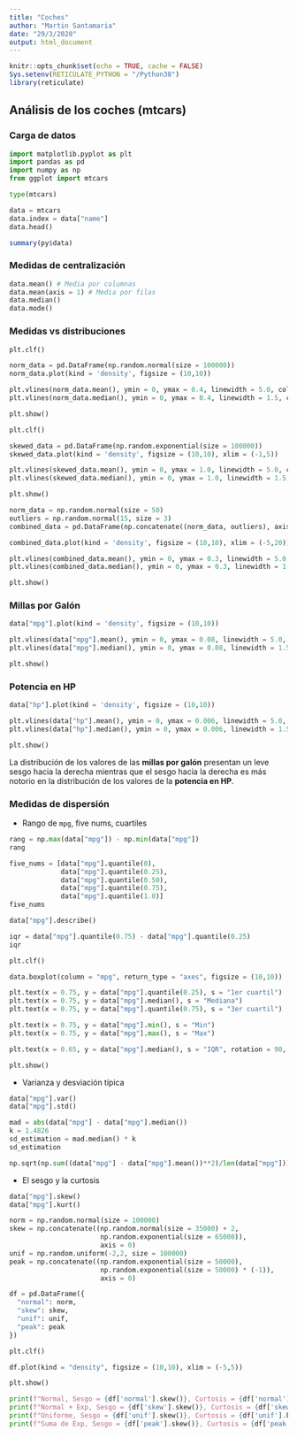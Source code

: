 ```yaml
---
title: "Coches"
author: "Martin Santamaria"
date: "29/3/2020"
output: html_document
---
```


```r
knitr::opts_chunk$set(echo = TRUE, cache = FALSE)
Sys.setenv(RETICULATE_PYTHON = "/Python38")
library(reticulate)
```

## Análisis de los coches (mtcars)

### Carga de datos

```python
import matplotlib.pyplot as plt
import pandas as pd
import numpy as np
from ggplot import mtcars

type(mtcars)

data = mtcars
data.index = data["name"]
data.head()
```

```r
summary(py$data)
```

### Medidas de centralización

```python
data.mean() # Media por columnas
data.mean(axis = 1) # Media por filas
data.median()
data.mode()
```

### Medidas vs distribuciones

```python
plt.clf()

norm_data = pd.DataFrame(np.random.normal(size = 100000))
norm_data.plot(kind = 'density', figsize = (10,10))

plt.vlines(norm_data.mean(), ymin = 0, ymax = 0.4, linewidth = 5.0, color = "green")
plt.vlines(norm_data.median(), ymin = 0, ymax = 0.4, linewidth = 1.5, color = "red")

plt.show()

plt.clf()

skewed_data = pd.DataFrame(np.random.exponential(size = 100000))
skewed_data.plot(kind = 'density', figsize = (10,10), xlim = (-1,5))

plt.vlines(skewed_data.mean(), ymin = 0, ymax = 1.0, linewidth = 5.0, color = "green")
plt.vlines(skewed_data.median(), ymin = 0, ymax = 1.0, linewidth = 1.5, color = "red")

plt.show()

norm_data = np.random.normal(size = 50)
outliers = np.random.normal(15, size = 3)
combined_data = pd.DataFrame(np.concatenate((norm_data, outliers), axis = 0))

combined_data.plot(kind = 'density', figsize = (10,10), xlim = (-5,20))

plt.vlines(combined_data.mean(), ymin = 0, ymax = 0.3, linewidth = 5.0, color = "green")
plt.vlines(combined_data.median(), ymin = 0, ymax = 0.3, linewidth = 1.5, color = "red")

plt.show()
```

### Millas por Galón

```python
data["mpg"].plot(kind = 'density', figsize = (10,10))

plt.vlines(data["mpg"].mean(), ymin = 0, ymax = 0.08, linewidth = 5.0, color = "green")
plt.vlines(data["mpg"].median(), ymin = 0, ymax = 0.08, linewidth = 1.5, color = "red")

plt.show()
```

### Potencia en HP

```python
data["hp"].plot(kind = 'density', figsize = (10,10))

plt.vlines(data["hp"].mean(), ymin = 0, ymax = 0.006, linewidth = 5.0, color = "green")
plt.vlines(data["hp"].median(), ymin = 0, ymax = 0.006, linewidth = 1.5, color = "red")

plt.show()
```

La distribución de los valores de las **millas por galón** presentan un leve sesgo hacia la derecha mientras que el sesgo hacia la derecha es más notorio en la distribución de los valores de la **potencia en HP**.

### Medidas de dispersión

- Rango de `mpg`, five nums, cuartiles

```python
rang = np.max(data["mpg"]) - np.min(data["mpg"])
rang

five_nums = [data["mpg"].quantile(0), 
             data["mpg"].quantile(0.25),
             data["mpg"].quantile(0.50),
             data["mpg"].quantile(0.75),
             data["mpg"].quantile(1.0)]
five_nums

data["mpg"].describe()

iqr = data["mpg"].quantile(0.75) - data["mpg"].quantile(0.25)
iqr

plt.clf()

data.boxplot(column = "mpg", return_type = "axes", figsize = (10,10))

plt.text(x = 0.75, y = data["mpg"].quantile(0.25), s = "1er cuartil")
plt.text(x = 0.75, y = data["mpg"].median(), s = "Mediana")
plt.text(x = 0.75, y = data["mpg"].quantile(0.75), s = "3er cuartil")

plt.text(x = 0.75, y = data["mpg"].min(), s = "Min")
plt.text(x = 0.75, y = data["mpg"].max(), s = "Max")

plt.text(x = 0.65, y = data["mpg"].median(), s = "IQR", rotation = 90, size = 25)

plt.show()
```

- Varianza y desviación típica

```python
data["mpg"].var()
data["mpg"].std()

mad = abs(data["mpg"] - data["mpg"].median())
k = 1.4826
sd_estimation = mad.median() * k
sd_estimation

np.sqrt(np.sum((data["mpg"] - data["mpg"].mean())**2)/len(data["mpg"]))
```

- El sesgo y la curtosis

```python
data["mpg"].skew()
data["mpg"].kurt()
```

```python
norm = np.random.normal(size = 100000)
skew = np.concatenate((np.random.normal(size = 35000) + 2,
                       np.random.exponential(size = 65000)),
                       axis = 0)
unif = np.random.uniform(-2,2, size = 100000)
peak = np.concatenate((np.random.exponential(size = 50000),
                       np.random.exponential(size = 50000) * (-1)),
                       axis = 0)

df = pd.DataFrame({
  "normal": norm,
  "skew": skew,
  "unif": unif,
  "peak": peak
})

plt.clf()

df.plot(kind = "density", figsize = (10,10), xlim = (-5,5))

plt.show()

print(f"Normal, Sesgo = {df['normal'].skew()}, Curtosis = {df['normal'].kurt()}")
print(f"Normal + Exp, Sesgo = {df['skew'].skew()}, Curtosis = {df['skew'].kurt()}")
print(f"Uniforme, Sesgo = {df['unif'].skew()}, Curtosis = {df['unif'].kurt()}")
print(f"Suma de Exp, Sesgo = {df['peak'].skew()}, Curtosis = {df['peak'].kurt()}")
```
